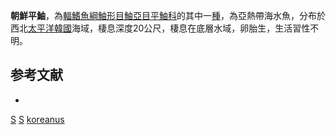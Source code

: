 {{Speciesbox
| taxon = Sebastes koreanus
| status = DD
| status_system = IUCN3.1
| binomial_authority = [[Kim|Kim]] & [[Lee|Lee]], 1994
| synonyms = 
}}

'''朝鮮平鮋'''，為[[輻鰭魚綱|輻鰭魚綱]][[鮋形目|鮋形目]][[鮋亞目|鮋亞目]][[平鮋科|平鮋科]]的其中一[[種|種]]，為亞熱帶海水魚，分布於西北[[太平洋|太平洋]][[韓國|韓國]]海域，棲息深度20公尺，棲息在底層水域，卵胎生，生活習性不明。

==参考文献==
*{{FishBase_species|genus=Sebastes|species=koreanus|year=2014|month=6}}

{{taxonbar}}
[[Category:1994年描述的鱼类|S]]
[[Category:IUCN红色名录数据缺乏物种|S]]
[[Category:平鮋屬|koreanus]]